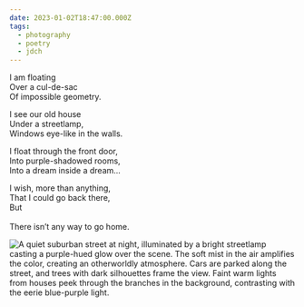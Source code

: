 ```yaml
---
date: 2023-01-02T18:47:00.000Z
tags:
  - photography
  - poetry
  - jdch
---
```

I am floating<br/>
Over a cul-de-sac<br/>
Of impossible geometry.<br/>

I see our old house<br/>
Under a streetlamp,<br/>
Windows eye-like in the walls.<br/>

I float through the front door,<br/>
Into purple-shadowed rooms,<br/>
Into a dream inside a dream...<br/>

I wish, more than anything,<br/>
That I could go back there,<br/>
But<br/><br/>
There isn’t any way to go home.

![A quiet suburban street at night, illuminated by a bright streetlamp casting a purple-hued glow over the scene. The soft mist in the air amplifies the color, creating an otherworldly atmosphere. Cars are parked along the street, and trees with dark silhouettes frame the view. Faint warm lights from houses peek through the branches in the background, contrasting with the eerie blue-purple light.](/assets/photos/20230102-IMG_4639.jpg)

